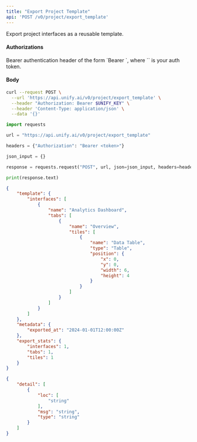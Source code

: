 ```yaml
---
title: "Export Project Template"
api: 'POST /v0/project/export_template'
---
```

Export project interfaces as a reusable template.

#### Authorizations

<ParamField header="Authorization" type="string" required="true">
  Bearer authentication header of the form `Bearer <token>`, where `<token>` is your auth token.
</ParamField>

#### Body

<ParamField body="project" type="string" required="true">

</ParamField>

<ParamField body="interface_names" type="array | null" >

</ParamField>

<ParamField body="checkpoint" type="boolean"  default="false">

</ParamField>

<ParamField body="include_metadata" type="boolean"  default="true">

</ParamField>

<ParamField body="description" type="string | null" >

</ParamField>

<ParamField body="tags" type="[string]"  default="[]">

</ParamField>

<ParamField body="template_name" type="string | null" >

</ParamField>

<RequestExample>

```bash cURL
curl --request POST \
  --url 'https://api.unify.ai/v0/project/export_template' \
  --header "Authorization: Bearer $UNIFY_KEY" \
  --header 'Content-Type: application/json' \
  --data '{}'
```

```python Python
import requests

url = "https://api.unify.ai/v0/project/export_template"

headers = {"Authorization": "Bearer <token>"}

json_input = {}

response = requests.request("POST", url, json=json_input, headers=headers)

print(response.text)
```

</RequestExample>
<ResponseExample>

```json 200
{
    "template": {
        "interfaces": [
            {
                "name": "Analytics Dashboard",
                "tabs": [
                    {
                        "name": "Overview",
                        "tiles": [
                            {
                                "name": "Data Table",
                                "type": "Table",
                                "position": {
                                    "x": 0,
                                    "y": 0,
                                    "width": 6,
                                    "height": 4
                                }
                            }
                        ]
                    }
                ]
            }
        ]
    },
    "metadata": {
        "exported_at": "2024-01-01T12:00:00Z"
    },
    "export_stats": {
        "interfaces": 1,
        "tabs": 1,
        "tiles": 1
    }
}
```

```json 422
{
    "detail": [
        {
            "loc": [
                "string"
            ],
            "msg": "string",
            "type": "string"
        }
    ]
}
```

</ResponseExample>
